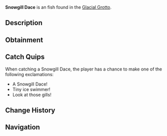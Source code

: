 {{FishInfobox
|image          = Snowgill Dace.png
|rarity         = Uncommon
|sea            = First Sea
|location       = [[Glacial Grotto]]
|sublocation    = 
|sources        = Fishing Rod
|radar_location = 
|xp             = 90
|weather        = 
|time           = Day
|season         = Winter
|bait           = Worm
|base_weight    = 2.5
|base_value     = 160
|weight_range   = 1.5
|base_chance    = 70
|base_resil     = 75
}}
'''Snowgill Dace''' is an {{Rarity|Uncommon}} fish found in the [[Glacial Grotto]].

== Description ==
{{Description|A small, silvery fish with frosty-white gills and a faint blue stripe along its side.|Bestiary Entry}}

== Obtainment ==
{{Description|Common in the grotto's shallow waters.|Bestiary Hint}}
{{Fish Availability|
Glacial Grotto
|top_rods      = 
Azure Of Lagoon\207569.26\22199.87;
Free Spirit Rod\204840.89\19920.43;
Trident Rod\198000.41\15970.06;
Training Rod\197497.91\31695.23;
Leviathan's Fang Rod\195800.04\21934.76;
Flimsy Rod\156416.99\36861.51;
Firefly Rod\189347.21\23031.73;
Nocturnal Rod\122563.04\95407.93;
Fungal Rod\171515.91\23697.57;
No-Life Rod\194786.74\22750.96;
Blazebringer Rod\184593.67\20630.4;
Verdant Shear Rod\183865.75\19891.29;
Zeus Rod\183325.19\20488.63;
Depthseeker Rod\182988.8\19743.74;
Avalanche Rod\180775.3\17846.22;
Volcanic Rod\179036.53\20009.33;
Challenger's Rod\178742.96\22459.71;
Rod Of The Depths\168651.19\18762.24;
Seraphic Rod\167206.98\22603.23;
Rod Of The Forgotten Fang\166385.56\20647.49;
Rod Of The Exalted One\157610.02\17620.71;
Astralhook Rod\153887.71\0;
Ethereal Prism Rod\153559.16\0;
Steady Rod\84566.14\9341.47
|recommended   = Trident Rod
}}

== Catch Quips ==
When catching a Snowgill Dace, the player has a chance to make one of the following exclamations:
* A Snowgill Dace!
* Tiny ice swimmer!
* Look at those gills!

== Change History ==
{{Change History|{{subst:Current Version}}}}

== Navigation ==
{{Fish Navbox|Glacial Grotto}}